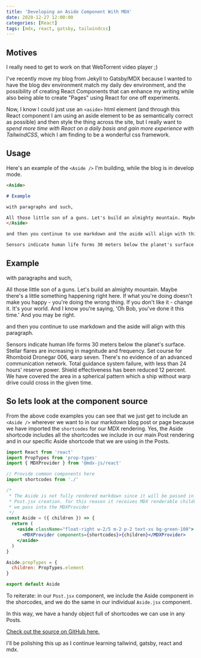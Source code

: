```yaml
---
title: 'Developing an Aside Component With MDX'
date: 2020-12-27 12:00:00
categories: [React]
tags: [mdx, react, gatsby, tailwindcss]
---
```


## Motives

<Aside>I really need to get to work on that WebTorrent video player ;)</Aside>

I've recently move my blog from Jekyll to Gatsby/MDX because I wanted to have the blog dev environment match my daily dev environment, and the possibility of creating React Components that can enhance my writing while also being able to create "Pages" using React for one off experiments.

Now, I know I could just use an `<aside>` html element (and through this React component I am using an aside element to be as semantically correct as possible) and then style the thing across the site, but I really want to _spend more time with React on a daily basis and gain more experience with TailwindCSS_, which I am finding to be a wonderful css framework.

## Usage

Here's an example of the `<Aside />` I'm building, while the blog is in develop mode.

```markdown
<Aside>

# Example

with paragraphs and such,

All those little son of a guns. Let's build an almighty mountain. Maybe there's a little something happening right here. If what you're doing doesn't make you happy - you're doing the wrong thing. If you don't like it - change it. It's your world. And I know you're saying, 'Oh Bob, you've done it this time.' And you may be right.
</Aside>

and then you continue to use markdown and the aside will align with this paragraph.

Sensors indicate human life forms 30 meters below the planet's surface. Stellar flares are increasing in magnitude and frequency. Set course for Rhomboid Dronegar 006, warp seven. There's no evidence of an advanced communication network. Total guidance system failure, with less than 24 hours' reserve power. Shield effectiveness has been reduced 12 percent. We have covered the area in a spherical pattern which a ship without warp drive could cross in the given time.
```

<Aside>

# Example

with paragraphs and such,

All those little son of a guns. Let's build an almighty mountain. Maybe there's a little something happening right here. If what you're doing doesn't make you happy - you're doing the wrong thing. If you don't like it - change it. It's your world. And I know you're saying, 'Oh Bob, you've done it this time.' And you may be right.
</Aside>

and then you continue to use markdown and the aside will align with this paragraph.

Sensors indicate human life forms 30 meters below the planet's surface. Stellar flares are increasing in magnitude and frequency. Set course for Rhomboid Dronegar 006, warp seven. There's no evidence of an advanced communication network. Total guidance system failure, with less than 24 hours' reserve power. Shield effectiveness has been reduced 12 percent. We have covered the area in a spherical pattern which a ship without warp drive could cross in the given time.

## So lets look at the component source

From the above code examples you can see that we just get to include an `<Aside />` wherever we want to in our markdown blog post or page because we have imported the `shortcodes` for our MDX rendering.  Yes, the Aside shortcode includes all the shortcodes we include in our main Post rendering and in our specific Aside shortcode that we are using in the Posts.

```jsx
import React from 'react'
import PropTypes from 'prop-types'
import { MDXProvider } from '@mdx-js/react'

// Provide common components here
import shortcodes from './'

/*
 * The Aside is not fully rendered markdown since it will be passed in during
 * Post.jsx creation. for this reason it receives MDX renderable children which
 * we pass into the MDXProvider
 */
const Aside = ({ children }) => {
  return (
    <aside className="float-right w-2/5 m-2 p-2 text-xs bg-green-100">
      <MDXProvider components={shortcodes}>{children}</MDXProvider>
    </aside>
  )
}

Aside.propTypes = {
  children: PropTypes.element
}

export default Aside
```

To reiterate: in our `Post.jsx` component, we include the Aside component in the shorcodes, and we do the same in our individual `Aside.jsx` component.

In this way, we have a handy object full of shortcodes we can use in any Posts.

[Check out the source on GitHub here.](https://github.com/diffalot/diff.mx/blob/master/src/components/mdx-shortcodes/Aside.jsx)

I'll be polishing this up as I continue learning tailwind, gatsby, react and mdx.